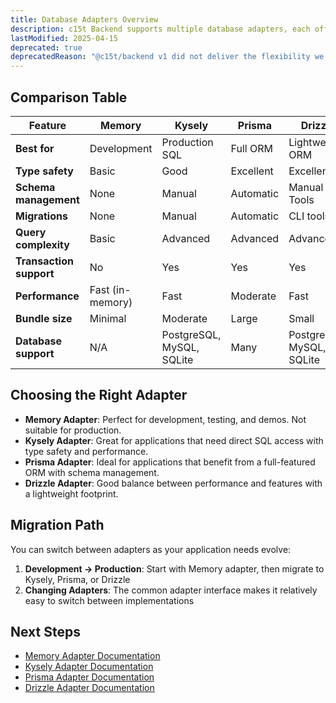 ```yaml
---
title: Database Adapters Overview
description: c15t Backend supports multiple database adapters, each offering different features and trade-offs. This guide helps you choose the right adapter for your needs.
lastModified: 2025-04-15
deprecated: true
deprecatedReason: "@c15t/backend v1 did not deliver the flexibility we wanted and fell short of our standards. It is now deprecated as we work on a full rewrite, with v2 entering canary soon. This does not affect Consent.io deployments, which remain stable"
---
```


## Comparison Table

| Feature | Memory | Kysely | Prisma | Drizzle |
|---------|--------|--------|--------|---------|
| **Best for** | Development | Production SQL | Full ORM | Lightweight ORM |
| **Type safety** | Basic | Good | Excellent | Excellent |
| **Schema management** | None | Manual | Automatic | Manual + Tools |
| **Migrations** | None | Manual | Automatic | CLI tools |
| **Query complexity** | Basic | Advanced | Advanced | Advanced |
| **Transaction support** | No | Yes | Yes | Yes |
| **Performance** | Fast (in-memory) | Fast | Moderate | Fast |
| **Bundle size** | Minimal | Moderate | Large | Small |
| **Database support** | N/A | PostgreSQL, MySQL, SQLite | Many | PostgreSQL, MySQL, SQLite |

## Choosing the Right Adapter

- **Memory Adapter**: Perfect for development, testing, and demos. Not suitable for production.
- **Kysely Adapter**: Great for applications that need direct SQL access with type safety and performance.
- **Prisma Adapter**: Ideal for applications that benefit from a full-featured ORM with schema management.
- **Drizzle Adapter**: Good balance between performance and features with a lightweight footprint.

## Migration Path

You can switch between adapters as your application needs evolve:

1. **Development → Production**: Start with Memory adapter, then migrate to Kysely, Prisma, or Drizzle
2. **Changing Adapters**: The common adapter interface makes it relatively easy to switch between implementations

## Next Steps

- [Memory Adapter Documentation](/backend/adapters/memory)
- [Kysely Adapter Documentation](/backend/adapters/kysely)
- [Prisma Adapter Documentation](/backend/adapters/prisma)
- [Drizzle Adapter Documentation](/backend/adapters/drizzle)
